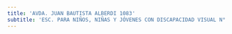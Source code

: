 ```yaml
---
title: 'AVDA. JUAN BAUTISTA ALBERDI 1083'
subtitle: 'ESC. PARA NIÑOS, NIÑAS Y JÓVENES CON DISCAPACIDAD VISUAL N° 35 JOSÉ MANUEL ESTRADA'
---
```



